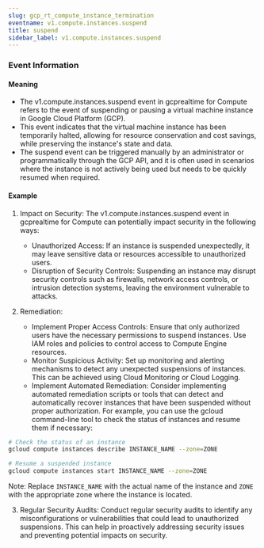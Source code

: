 ```yaml
--- 
slug: gcp_rt_compute_instance_termination
eventname: v1.compute.instances.suspend
title: suspend
sidebar_label: v1.compute.instances.suspend
---
```

                       
### Event Information

#### Meaning

- The v1.compute.instances.suspend event in gcprealtime for Compute refers to the event of suspending or pausing a virtual machine instance in Google Cloud Platform (GCP).
- This event indicates that the virtual machine instance has been temporarily halted, allowing for resource conservation and cost savings, while preserving the instance's state and data.
- The suspend event can be triggered manually by an administrator or programmatically through the GCP API, and it is often used in scenarios where the instance is not actively being used but needs to be quickly resumed when required.

#### Example

1. Impact on Security: The v1.compute.instances.suspend event in gcprealtime for Compute can potentially impact security in the following ways:
   - Unauthorized Access: If an instance is suspended unexpectedly, it may leave sensitive data or resources accessible to unauthorized users.
   - Disruption of Security Controls: Suspending an instance may disrupt security controls such as firewalls, network access controls, or intrusion detection systems, leaving the environment vulnerable to attacks.

2. Remediation:
   - Implement Proper Access Controls: Ensure that only authorized users have the necessary permissions to suspend instances. Use IAM roles and policies to control access to Compute Engine resources.
   - Monitor Suspicious Activity: Set up monitoring and alerting mechanisms to detect any unexpected suspensions of instances. This can be achieved using Cloud Monitoring or Cloud Logging.
   - Implement Automated Remediation: Consider implementing automated remediation scripts or tools that can detect and automatically recover instances that have been suspended without proper authorization. For example, you can use the gcloud command-line tool to check the status of instances and resume them if necessary:

```bash
# Check the status of an instance
gcloud compute instances describe INSTANCE_NAME --zone=ZONE

# Resume a suspended instance
gcloud compute instances start INSTANCE_NAME --zone=ZONE
```

Note: Replace `INSTANCE_NAME` with the actual name of the instance and `ZONE` with the appropriate zone where the instance is located.

3. Regular Security Audits: Conduct regular security audits to identify any misconfigurations or vulnerabilities that could lead to unauthorized suspensions. This can help in proactively addressing security issues and preventing potential impacts on security.


 